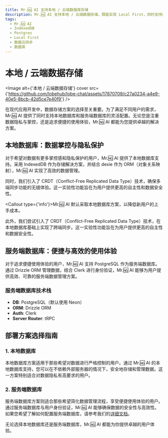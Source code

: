 ```yaml
---
title: Mr.🆖 AI 支持本地 / 云端数据库存储
description: Mr.🆖 AI 支持本地 / 云端数据存储，既能实现 Local First，同时支持数据云同步。
tags:
  - Mr.🆖 AI
  - IndexedDB
  - Postgres
  - Local First
  - 数据云同步
  - 数据库
---
```


# 本地 / 云端数据存储

<Image
  alt={'本地 / 云端数据存储'}
  cover
  src={'https://github.com/lobehub/lobe-chat/assets/17870709/c27a0234-a4e9-40e5-8bcb-42d5ce7e40f9'}
/>

在现代应用开发中，数据存储方案的选择至关重要。为了满足不同用户的需求，Mr.🆖 AI 提供了同时支持本地数据库和服务端数据库的灵活配置。无论您是注重数据隐私与掌控，还是追求便捷的使用体验，Mr.🆖 AI 都能为您提供卓越的解决方案。

## 本地数据库：数据掌控与隐私保护

对于希望对数据有更多掌控感和隐私保护的用户，Mr.🆖 AI 提供了本地数据库支持。采用 IndexedDB 作为存储解决方案，并结合 dexie 作为 ORM（对象关系映射），Mr.🆖 AI 实现了高效的数据管理。

同时，我们引入了 CRDT（Conflict-Free Replicated Data Type）技术，确保多端同步功能的无缝体验。这一实验性功能旨在为用户提供更高的自主性和数据安全性。

<Callout type={'info'}>Mr.🆖 AI 默认采取本地数据库方案，以降低新用户的上手成本。</Callout>

此外，我们尝试引入了 CRDT（Conflict-Free Replicated Data Type）技术，在本地数据库基础上实现了跨端同步。这一实验性功能旨在为用户提供更高的自主性和数据安全性。

## 服务端数据库：便捷与高效的使用体验

对于追求便捷使用体验的用户，Mr.🆖 AI 支持 PostgreSQL 作为服务端数据库。通过 Drizzle ORM 管理数据，结合 Clerk 进行身份验证，Mr.🆖 AI 能够为用户提供高效、可靠的服务端数据管理方案。

### 服务端数据库技术栈

- **DB**: PostgreSQL（默认使用 Neon）
- **ORM**: Drizzle ORM
- **Auth**: Clerk
- **Server Router**: tRPC

## 部署方案选择指南

### 1. 本地数据库

本地数据库方案适用于那些希望对数据进行严格控制的用户。通过 Mr.🆖 AI 的本地数据库支持，您可以在不依赖外部服务器的情况下，安全地存储和管理数据。这一方案特别适合对数据隐私有高要求的用户。

### 2. 服务端数据库

服务端数据库方案则适合那些希望简化数据管理流程，享受便捷使用体验的用户。通过服务端数据库与用户身份验证，Mr.🆖 AI 能够确保数据的安全性与高效性。如果您希望了解如何配置服务端数据库，请参考我们的[详细文档](/zh/docs/self-hosting/advanced/server-database)。

无论选择本地数据库还是服务端数据库，Mr.🆖 AI 都能为你提供卓越的用户体验。
